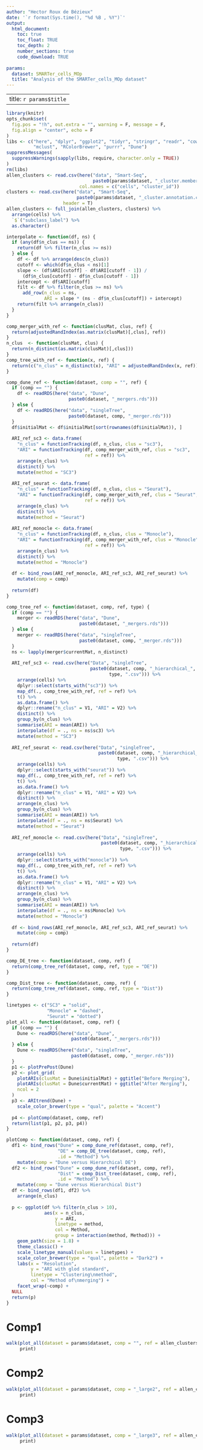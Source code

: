 ```yaml
---
author: "Hector Roux de Bézieux"
date: '`r format(Sys.time(), "%d %B , %Y")`'
output:
  html_document:
    toc: true
    toc_float: TRUE
    toc_depth: 2
    number_sections: true
    code_download: TRUE
    
params:
  dataset: SMARTer_cells_MOp
  title: "Analysis of the SMARTer_cells_MOp dataset"
---
```

---
title: `r params$title`
---

```r
library(knitr)
opts_chunk$set(
  fig.pos = "!h", out.extra = "", warning = F, message = F,
  fig.align = "center", echo = F
)
libs <- c("here", "dplyr", "ggplot2", "tidyr", "stringr", "readr", "cowplot",
          "mclust", "RColorBrewer", "purrr", "Dune")
suppressMessages(
  suppressWarnings(sapply(libs, require, character.only = TRUE))
)
rm(libs)
allen_clusters <- read.csv(here("data", "Smart-Seq",
                                paste0(params$dataset, "_cluster.membership.csv")),
                           col.names = c("cells", "cluster_id"))
clusters <- read.csv(here("data", "Smart-Seq",
                          paste0(params$dataset, "_cluster.annotation.csv")),
                     header = T)
allen_clusters <- full_join(allen_clusters, clusters) %>%
  arrange(cells) %>%
  `$`("subclass_label") %>%
  as.character()
```


```r
interpolate <- function(df, ns) {
  if (any(df$n_clus == ns)) {
    return(df %>% filter(n_clus >= ns))
  } else {
    df <- df %>% arrange(desc(n_clus))
    cutoff <- which(df$n_clus < ns)[1]
    slope <- (df$ARI[cutoff] - df$ARI[cutoff - 1]) / 
      (df$n_clus[cutoff] - df$n_clus[cutoff - 1])
    intercept <- df$ARI[cutoff]
    filt <- df %>% filter(n_clus >= ns) %>%
      add_row(n_clus = ns,
              ARI = slope * (ns - df$n_clus[cutoff]) + intercept)
    return(filt %>% arrange(n_clus))
  }
}

comp_merger_with_ref <- function(clusMat, clus, ref) {
  return(adjustedRandIndex(as.matrix(clusMat)[,clus], ref))
}
n_clus  <- function(clusMat, clus) {
  return(n_distinct(as.matrix(clusMat)[,clus]))
}
comp_tree_with_ref <- function(x, ref) {
  return(c("n_clus" = n_distinct(x), "ARI" = adjustedRandIndex(x, ref)))
}
```

```r
comp_dune_ref <- function(dataset, comp = "", ref) {
  if (comp == "") {
    df <- readRDS(here("data", "Dune",
                       paste0(dataset, "_mergers.rds")))
  } else {
    df <- readRDS(here("data", "singleTree",
                       paste0(dataset, comp, "_merger.rds")))
  }
  df$initialMat <- df$initialMat[sort(rownames(df$initialMat)), ]
  
  ARI_ref_sc3 <- data.frame(
    "n_clus" = functionTracking(df, n_clus, clus = "sc3"),
    "ARI" = functionTracking(df, comp_merger_with_ref, clus = "sc3",
                             ref = ref)) %>%
    arrange(n_clus) %>%
    distinct() %>%
    mutate(method = "SC3")
  
  ARI_ref_seurat <- data.frame(
    "n_clus" = functionTracking(df, n_clus, clus = "Seurat"),
    "ARI" = functionTracking(df, comp_merger_with_ref, clus = "Seurat",
                             ref = ref)) %>%
    arrange(n_clus) %>%
    distinct() %>%
    mutate(method = "Seurat")
  
  ARI_ref_monocle <- data.frame(
    "n_clus" = functionTracking(df, n_clus, clus = "Monocle"),
    "ARI" = functionTracking(df, comp_merger_with_ref, clus = "Monocle",
                             ref = ref)) %>%
    arrange(n_clus) %>%
    distinct() %>%
    mutate(method = "Monocle")
  
  df <- bind_rows(ARI_ref_monocle, ARI_ref_sc3, ARI_ref_seurat) %>%
    mutate(comp = comp)
  
  return(df)
}
```

```r
comp_tree_ref <- function(dataset, comp, ref, type) {
  if (comp == "") {
    merger <- readRDS(here("data", "Dune",
                           paste0(dataset, "_mergers.rds")))
  } else {
    merger <- readRDS(here("data", "singleTree",
                           paste0(dataset, comp, "_merger.rds")))
  }
  ns <- lapply(merger$currentMat, n_distinct)
  
  ARI_ref_sc3 <- read.csv(here("Data", "singleTree",
                               paste0(dataset, comp, "_hierarchical_",
                                      type, ".csv"))) %>%
    arrange(cells) %>%
    dplyr::select(starts_with("sc3")) %>%
    map_df(., comp_tree_with_ref, ref = ref) %>%
    t() %>%
    as.data.frame() %>%
    dplyr::rename("n_clus" = V1, "ARI" = V2) %>%
    distinct() %>%
    group_by(n_clus) %>%
    summarise(ARI = mean(ARI)) %>%
    interpolate(df = ., ns = ns$sc3) %>%
    mutate(method = "SC3")
  
  ARI_ref_seurat <- read.csv(here("Data", "singleTree",
                                  paste0(dataset, comp, "_hierarchical_",
                                         type, ".csv"))) %>%
    arrange(cells) %>%
    dplyr::select(starts_with("seurat")) %>%
    map_df(., comp_tree_with_ref, ref = ref) %>%
    t() %>%
    as.data.frame() %>%
    dplyr::rename("n_clus" = V1, "ARI" = V2) %>%
    distinct() %>%
    arrange(n_clus) %>%
    group_by(n_clus) %>%
    summarise(ARI = mean(ARI)) %>%
    interpolate(df = ., ns = ns$Seurat) %>%
    mutate(method = "Seurat")
  
  ARI_ref_monocle <- read.csv(here("Data", "singleTree",
                                   paste0(dataset, comp, "_hierarchical_",
                                          type, ".csv"))) %>%
    arrange(cells) %>%
    dplyr::select(starts_with("monocle")) %>%
    map_df(., comp_tree_with_ref, ref = ref) %>%
    t() %>%
    as.data.frame() %>%
    dplyr::rename("n_clus" = V1, "ARI" = V2) %>%
    distinct() %>%
    arrange(n_clus) %>%
    group_by(n_clus) %>%
    summarise(ARI = mean(ARI)) %>%
    interpolate(df = ., ns = ns$Monocle) %>%
    mutate(method = "Monocle")
  
  df <- bind_rows(ARI_ref_monocle, ARI_ref_sc3, ARI_ref_seurat) %>%
    mutate(comp = comp)
  
  return(df)
}

comp_DE_tree <- function(dataset, comp, ref) {
  return(comp_tree_ref(dataset, comp, ref, type = "DE"))
}

comp_Dist_tree <- function(dataset, comp, ref) {
  return(comp_tree_ref(dataset, comp, ref, type = "Dist"))
}
```

```r
linetypes <- c("SC3" = "solid",
               "Monocle" = "dashed",
               "Seurat" = "dotted")
plot_all <- function(dataset, comp, ref) {
  if (comp == "") {
    Dune <- readRDS(here("data", "Dune",
                        paste0(dataset, "_mergers.rds")))
  } else {
    Dune <- readRDS(here("data", "singleTree",
                        paste0(dataset, comp, "_merger.rds")))
  }
  p1 <- plotPrePost(Dune)
  p2 <- plot_grid(
    plotARIs(clusMat = Dune$initialMat) + ggtitle("Before Merging"),
    plotARIs(clusMat = Dune$currentMat) + ggtitle("After Merging"),
    ncol = 2
  )
  p3 <- ARItrend(Dune) +
    scale_color_brewer(type = "qual", palette = "Accent")
  
  p4 <- plotComp(dataset, comp, ref)
  return(list(p1, p2, p3, p4))
}

plotComp <- function(dataset, comp, ref) {
  df1 <- bind_rows("Dune" = comp_dune_ref(dataset, comp, ref),
                   "DE" = comp_DE_tree(dataset, comp, ref),
                   .id = "Method") %>%
    mutate(comp = "Dune versus Hierarchical DE")
  df2 <- bind_rows("Dune" = comp_dune_ref(dataset, comp, ref),
                   "Dist" = comp_Dist_tree(dataset, comp, ref),
                   .id = "Method") %>%
    mutate(comp = "Dune versus Hierarchical Dist")
  df <- bind_rows(df1, df2) %>%
    arrange(n_clus)
  
  p <- ggplot(df %>% filter(n_clus > 10),
              aes(x = n_clus,
                  y = ARI,
                  linetype = method,
                  col = Method,
                  group = interaction(method, Method))) +
    geom_path(size = 1.8) +
    theme_classic() +
    scale_linetype_manual(values = linetypes) +
    scale_color_brewer(type = "qual", palette = "Dark2") +
    labs(x = "Resolution",
         y = "ARI with glod standard",
         linetype = "Clustering\nmethod",
         col = "Method of\nmerging") +
    facet_wrap(~comp) +
  NULL
  return(p)
}
```

# Comp1

```r
walk(plot_all(dataset = params$dataset, comp = "", ref = allen_clusters),
     print)
```

# Comp2

```r
walk(plot_all(dataset = params$dataset, comp = "_large2", ref = allen_clusters),
     print)
```

# Comp3

```r
walk(plot_all(dataset = params$dataset, comp = "_large3", ref = allen_clusters),
     print)
```

